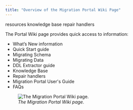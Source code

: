 ```yaml
---
title: "Overview of the Migration Portal Wiki Page"
---
```


<div id="mp_overview_wiki" class="registered_link"></div>


<div class="index">

resources knowledge base repair handlers

</div>

The Portal Wiki page provides quick access to information:

-   What’s New information
-   Quick Start guide
-   Migrating Schema
-   Migrating Data
-   DDL Extractor guide
-   Knowledge Base
-   Repair handlers
-   Migration Portal User's Guide
-   FAQs

<figure><img src="images/mp_overview_wiki.png" class="align-center" alt="The Migration Portal Wiki page." /><figcaption aria-hidden="true"><em>The Migration Portal Wiki page.</em></figcaption></figure>
